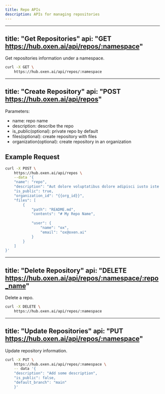 ```yaml
---
title: Repo APIs
description: APIs for managing repositories
---
```


---
title: "Get Repositories"
api: "GET https://hub.oxen.ai/api/repos/:namespace"
---

Get repositories information under a namespace.

```bash
curl -X GET \
    https://hub.oxen.ai/api/repos/:namespace
```

--- 
title: "Create Repository"
api: "POST https://hub.oxen.ai/api/repos"
---


Parameters:
- name: repo name
- description: describe the repo
- is_public(optional): private repo by default 
- files(optional): create repository with files 
- organization(optional): create repository in an organization

## Example Request

```bash
curl -X POST \
    https://hub.oxen.ai/api/repos \
    --data '{
    "name": "repo",
    "description": "Aut dolore voluptatibus dolore adipisci iusto iste non quis. Voluptas ut eos sit error. Illo tempore error ipsam occaecati eos quia incidunt. Dicta labore quaerat amet autem sequi voluptas amet voluptate aut. Voluptatem et sunt vel quo amet quos cupiditate modi quasi.",
    "is_public": true,
    "organization_id": "{{org_id}}",
    "files": [
        {
            "path": "README.md",
            "contents": "# My Repo Name",
            
            "user": {
                "name": "ox",
                "email": "ox@oxen.ai"
            }
        }
    ]
}'
```

---
title: "Delete Repository"
api: "DELETE https://hub.oxen.ai/api/repos/:namespace/:repo_name"
---

Delete a repo.

```bash
curl -X DELETE \
    https://hub.oxen.ai/api/repos/:namespace
```

---
title: "Update Repositories"
api: "PUT https://hub.oxen.ai/api/repos/:namespace"
---

Update repository information.

```bash
curl -X PUT \
    https://hub.oxen.ai/api/repos/:namespace \
    -- data '{
    "description": "Add some description",
    "is_public": false,
    "default_branch": "main"
    }'
```
